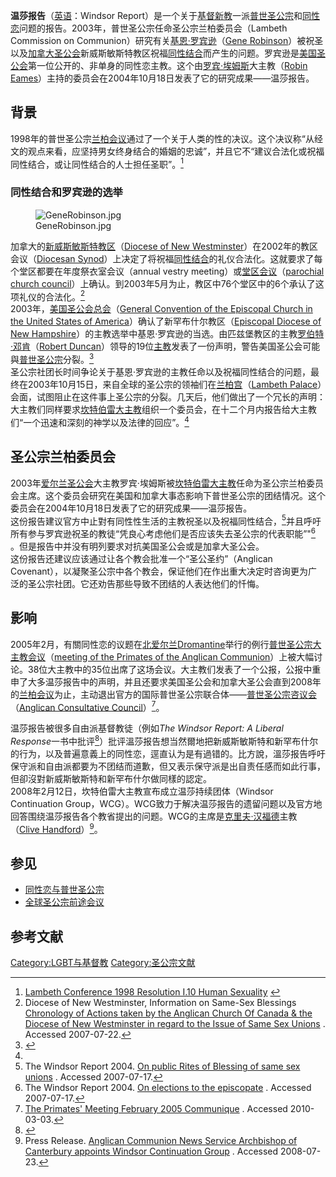 {{Link style|time=2015-12-13T14:25:51+00:00}}
{{Anglicanism}}
'''温莎报告'''（[[英语|英语]]：Windsor Report）是一个关于[[基督新教|基督新教]]一派[[普世圣公宗|普世圣公宗]]和[[同性恋|同性恋]]问题的报告。2003年，普世圣公宗任命圣公宗兰柏委员会（Lambeth Commission on Communion）研究有关[[基恩·罗宾逊|基恩·罗宾逊]]（[[:en:Gene_Robinson|Gene Robinson]]）被祝圣以及[[加拿大圣公会|加拿大圣公会]]新威斯敏斯特教区祝福[[同性结合|同性结合]]而产生的问题。罗宾逊是[[美国圣公会|美国圣公会]]第一位公开的、非单身的同性恋主教。这个由[[罗宾·埃姆斯|罗宾·埃姆斯]]大主教（[[:en:Robin_Eames|Robin Eames]]）主持的委员会在2004年10月18日发表了它的研究成果——温莎报告。

==背景==
1998年的普世圣公宗[[兰柏会议|兰柏会议]]通过了一个关于人类的性的决议。这个决议称“从经文的观点来看，应坚持男女终身结合的婚姻的忠诚”，并且它不“建议合法化或祝福同性结合，或让同性结合的人士担任圣职”。<ref name=ResolutionI.10>[http://www.lambethconference.org/resolutions/1998/1998-1-10.cfm Lambeth Conference 1998 Resolution I.10 Human Sexuality] {{Wayback|url=http://www.lambethconference.org/resolutions/1998/1998-1-10.cfm |date=20100713215909 }}</ref>

===同性结合和罗宾逊的选举===
[[File:GeneRobinson.jpg|thumb]]

加拿大的[[新威斯敏斯特教区|新威斯敏斯特教区]]（[[:en:Diocese_of_New_Westminster|Diocese of New Westminster]]）在2002年的教区会议（[[:en:Diocesan_Synod|Diocesan Synod]]）上决定了将祝福[[同性结合|同性结合]]的礼仪合法化。这就要求了每个堂区都要在年度祭衣室会议（annual vestry meeting）或[[堂区会议|堂区会议]]（[[:en:parochial_church_council|parochial church council]]）上确认。到2003年5月为止，教区中76个堂区中的6个承认了这项礼仪的合法化。<ref>Diocese of New Westminster, Information on Same-Sex Blessings [http://www.samesexblessing.info/Overview/Chronology/tabid/72/Default.aspx Chronology of Actions taken by the Anglican Church Of Canada & the Diocese of New Westminster in regard to the Issue of Same Sex Unions] {{webarchive|url=https://web.archive.org/web/20070518011901/http://www.samesexblessing.info/Overview/Chronology/tabid/72/Default.aspx |date=2007-05-18 }}. Accessed 2007-07-22.</ref><br>
2003年，[[美国圣公会总会|美国圣公会总会]]（[[:en:General_Convention_of_the_Episcopal_Church_in_the_United_States_of_America|General Convention of the Episcopal Church in the United States of America]]）确认了新罕布什尔教区（[[:en:Episcopal_Diocese_of_New_Hampshire|Episcopal Diocese of New Hampshire]]）的主教选举中基恩·罗宾逊的当选。由匹兹堡教区的主教[[罗伯特·邓肯_(主教)|罗伯特·邓肯]]（[[:en:Robert_Duncan_(bishop)|Robert Duncan]]）领导的19位[[主教|主教]]发表了一份声明，警告美国圣公会可能與[[普世圣公宗|普世圣公宗]]分裂。<ref name=Robinsonapproved>{{Citation | last =Skidmore | first =David | title =Bishops Approve Robinson: Historic vote called ‘a big step’ for gays and lesbians | newspaper =Episcopal News Sevice | year =2003 | date =August 6 | url =http://ecusa.anglican.org/3577_18343_ENG_HTM.htm | accessdate =2010-03-03 | deadurl =yes | archiveurl =https://web.archive.org/web/20110728145206/http://ecusa.anglican.org/3577_18343_ENG_HTM.htm | archivedate =2011-07-28 }}</ref><br>
圣公宗社团长时间争论关于基恩·罗宾逊的主教任命以及祝福同性结合的问题，最终在2003年10月15日，来自全球的圣公宗的领袖们在[[兰柏宫|兰柏宫]]（[[:en:Lambeth_Palace|Lambeth Palace]]）会面，试图阻止在这件事上圣公宗的分裂。几天后，他们做出了一个冗长的声明：
{{Cquote|我们必须清楚地指出，最近发生在新威斯敏斯特和美国圣公会的事件，没有传达我们圣公宗作为整体的意见，并且这些决定很破坏了我们之间的圣餐关系……这从最根本上撕破了我们圣公宗，并且在此可能导致更大的分裂，作为教省的长远议题，必须决定到底要不要和那些不愿意破坏和美国圣公会的共荣关系的教省保持共荣关系……类似的考虑同样适用于新威斯敏斯特教区的情况。<ref name=16OctoberPrimates>[http://www.anglicancommunion.org/acns/news.cfm/2003/10/16/ACNS3633 16 October 2003 Primates' Statement]. Anglicancommunion.org. Accessed 2010-03-03.</ref>}}
大主教们同样要求[[坎特伯雷大主教|坎特伯雷大主教]]组织一个委员会，在十二个月内报告给大主教们“一个迅速和深刻的神学以及法律的回应”。<ref name=16OctoberPrimates/>

==圣公宗兰柏委员会==
2003年[[爱尔兰圣公会|爱尔兰圣公会]]大主教罗宾·埃姆斯被[[坎特伯雷大主教|坎特伯雷大主教]]任命为圣公宗兰柏委员会主席。这个委员会研究在美国和加拿大事态影响下普世圣公宗的团结情况。这个委员会在2004年10月18日发表了它的研究成果——温莎报告。<br>
这份报告建议官方中止對有同性性生活的主教祝圣以及祝福同性结合，<ref>The Windsor Report 2004. [http://www.anglicancommunion.org/windsor2004/section_d/p3.cfm On public Rites of Blessing of same sex unions] {{Wayback|url=http://www.anglicancommunion.org/windsor2004/section_d/p3.cfm |date=20210126140945 }}. Accessed 2007-07-17.</ref>并且呼吁所有参与罗宾逊祝圣的教徒“凭良心考虑他们是否应该失去圣公宗的代表职能”"<ref>The Windsor Report 2004. [http://www.anglicancommunion.org/windsor2004/section_d/p2.cfm On elections to the episcopate] {{Wayback|url=http://www.anglicancommunion.org/windsor2004/section_d/p2.cfm |date=20210126141507 }}. Accessed 2007-07-17.</ref> 。但是报告中并没有明列要求对抗美国圣公会或是加拿大圣公会。<br>
这份报告还建议应该通过让各个教会批准一个“圣公圣约”（Anglican Covenant），以凝聚圣公宗中各个教会，保证他们在作出重大决定时咨询更为广泛的圣公宗社团。它还劝告那些导致不团结的人表达他们的忏悔。

==影响==
2005年2月，有關同性恋的议题在[[北爱尔兰|北爱尔兰]][[紐里|Dromantine]]举行的例行[[普世圣公宗大主教会议|普世圣公宗大主教会议]]（[[:en:meeting_of_the_Primates_of_the_Anglican_Communion|meeting of the Primates of the Anglican Communion]]）上被大幅讨论。38位大主教中的35位出席了这场会议。大主教们发表了一个公报，公报中重申了大多温莎报告中的声明，并且还要求美国圣公会和加拿大圣公会直到2008年的[[兰柏会议|兰柏会议]]为止，主动退出官方的国际普世圣公宗联合体——[[普世圣公宗咨议会|普世圣公宗咨议会]]（[[:en:Anglican_Consultative_Council|Anglican Consultative Council]]）<ref name=Dromantine>[http://www.anglicancommunion.org/communion/primates/resources/downloads/communique%20_english.pdf The Primates' Meeting February 2005 Communique] {{Wayback|url=http://www.anglicancommunion.org/communion/primates/resources/downloads/communique%20_english.pdf |date=20190610140411 }}. Accessed 2010-03-03.</ref>。

温莎报告被很多自由派基督教徒（例如''The Windsor Report: A Liberal Response''一书中批评<ref>{{cite book| last =Clatworthy| first =Jonathan|last2 =Talyor| first2 =David, eds.| title =The Windsor Report: A Liberal Response| publisher =O Books| date =17 February 2005| isbn =1905047290}}</ref>）批评溫莎报告想当然爾地把新威斯敏斯特和新罕布什尔的行为，以及普遍意義上的同性恋，逕直认为是有過错的。比方說，溫莎报告呼吁保守派和自由派都要为不团结而道歉，但又表示保守派是出自责任感而如此行事，但卻沒對新威斯敏斯特和新罕布什尔做同樣的認定。<br>

2008年2月12日，坎特伯雷大主教宣布成立温莎持续团体（Windsor Continuation Group，WCG）。WCG致力于解决温莎报告的遗留问题以及官方地回答围绕温莎报告各个教省提出的问题。WCG的主席是[[克里夫·汉福德|克里夫·汉福德]]主教（[[:en:Clive_Handford|Clive Handford]]）<ref>Press Release. [http://www.anglicancommunion.org/acns/news.cfm/2008/2/12/ACNS4370 Anglican Communion News Service Archbishop of Canterbury appoints Windsor Continuation Group] {{Wayback|url=http://www.anglicancommunion.org/acns/news.cfm/2008/2/12/ACNS4370 |date=20200929212254 }}. Accessed 2008-07-23.</ref>。

==参见==
*[[同性恋与普世圣公宗|同性恋与普世圣公宗]]
*[[全球圣公宗前途会议|全球圣公宗前途会议]]

== 参考文献 ==
{{Reflist}}

[[Category:LGBT与基督教|Category:LGBT与基督教]]
[[Category:圣公宗文献|Category:圣公宗文献]]